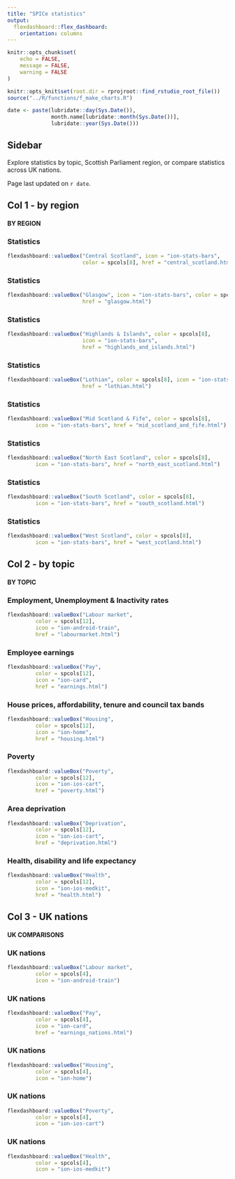 ```yaml
---
title: "SPICe statistics"
output: 
  flexdashboard::flex_dashboard:
    orientation: columns
---
```


```r

knitr::opts_chunk$set(
	echo = FALSE,
	message = FALSE,
	warning = FALSE
)

knitr::opts_knit$set(root.dir = rprojroot::find_rstudio_root_file())
source("../R/functions/f_make_charts.R")

date <- paste(lubridate::day(Sys.Date()),
              month.name[lubridate::month(Sys.Date())], 
              lubridate::year(Sys.Date()))

```

## Sidebar {.sidebar}

Explore statistics by topic, Scottish Parliament region, or compare statistics across UK nations.

Page last updated on `r date`.

## Col 1 - by region

####  **BY REGION**

### Statistics

```r
flexdashboard::valueBox("Central Scotland", icon = "ion-stats-bars", 
                        color = spcols[8], href = "central_scotland.html")
```

### Statistics

```r
flexdashboard::valueBox("Glasgow", icon = "ion-stats-bars", color = spcols[8],
                        href = "glasgow.html")
```

### Statistics

```r
flexdashboard::valueBox("Highlands & Islands", color = spcols[8], 
                        icon = "ion-stats-bars",
                        href = "highlands_and_islands.html")
```

### Statistics

```r
flexdashboard::valueBox("Lothian", color = spcols[8], icon = "ion-stats-bars",
                        href = "lothian.html")
```

### Statistics

```r
flexdashboard::valueBox("Mid Scotland & Fife", color = spcols[8],
         icon = "ion-stats-bars", href = "mid_scotland_and_fife.html")
```

### Statistics

```r
flexdashboard::valueBox("North East Scotland", color = spcols[8],
         icon = "ion-stats-bars", href = "north_east_scotland.html")
```

### Statistics

```r
flexdashboard::valueBox("South Scotland", color = spcols[8],
         icon = "ion-stats-bars", href = "south_scotland.html")
```

### Statistics

```r
flexdashboard::valueBox("West Scotland", color = spcols[8],
         icon = "ion-stats-bars", href = "west_scotland.html")
```

## Col 2 - by topic

#### **BY TOPIC**

### Employment, Unemployment & Inactivity rates

```r
flexdashboard::valueBox("Labour market",
         color = spcols[12],
         icon = "ion-android-train",
         href = "labourmarket.html")
```

### Employee earnings

```r
flexdashboard::valueBox("Pay",
         color = spcols[12],
         icon = "ion-card",
         href = "earnings.html")
```


### House prices, affordability, tenure and council tax bands

```r
flexdashboard::valueBox("Housing",
         color = spcols[12],
         icon = "ion-home",
         href = "housing.html")
```

### Poverty

```r
flexdashboard::valueBox("Poverty",
         color = spcols[12],
         icon = "ion-ios-cart",
         href = "poverty.html")
```

### Area deprivation

```r
flexdashboard::valueBox("Deprivation",
         color = spcols[12],
         icon = "ion-ios-cart",
         href = "deprivation.html")
```


### Health, disability and life expectancy

```r
flexdashboard::valueBox("Health",
         color = spcols[12],
         icon = "ion-ios-medkit",
         href = "health.html")
```

## Col 3 - UK nations

#### **UK COMPARISONS**

### UK nations

```r
flexdashboard::valueBox("Labour market",
         color = spcols[4],
         icon = "ion-android-train")
```

### UK nations

```r
flexdashboard::valueBox("Pay",
         color = spcols[4],
         icon = "ion-card",
         href = "earnings_nations.html")
```

### UK nations

```r
flexdashboard::valueBox("Housing",
         color = spcols[4],
         icon = "ion-home")
```

### UK nations

```r
flexdashboard::valueBox("Poverty",
         color = spcols[4],
         icon = "ion-ios-cart")
```

### UK nations

```r
flexdashboard::valueBox("Health",
         color = spcols[4],
         icon = "ion-ios-medkit")
```










